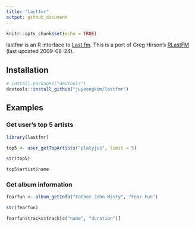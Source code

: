 ```yaml
---
title: "lastfmr"
output: github_document
---
```


```r
knitr::opts_chunk$set(echo = TRUE)
```

lastfmr is an R interface to [Last.fm](http://www.last.fm/api). This is a port of Greg Hirson's [RLastFM](https://cran.r-project.org/package=RLastFM) (last updated 2009-08-24).


## Installation

```r
# install.packages("devtools")
devtools::install_github("juyeongkim/lastfmr")
```


## Examples

### Get user's top 5 artists

```r
library(lastfmr)

top5 <- user_getTopArtists("platyjus", limit = 5)

str(top5)

top5$artist$name
```


### Get album information
```r
fearfun <- album_getInfo("Father John Misty", "Fear Fun")

str(fearfun)

fearfun$tracks$track[c("name", "duration")]
```
